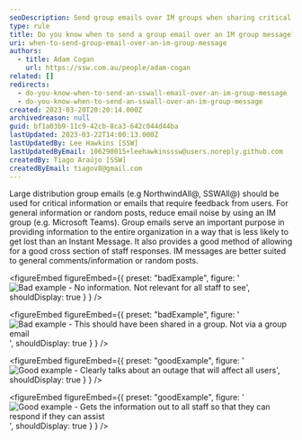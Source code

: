 ```yaml
---
seoDescription: Send group emails over IM groups when sharing critical information or seeking feedback from all staff, while using IM groups for general comments and random posts.
type: rule
title: Do you know when to send a group email over an IM group message?
uri: when-to-send-group-email-over-an-im-group-message
authors:
  - title: Adam Cogan
    url: https://ssw.com.au/people/adam-cogan
related: []
redirects:
  - do-you-know-when-to-send-an-sswall-email-over-an-im-group-message
  - do-you-know-when-to-send-an-sswall-over-an-im-group-message
created: 2023-03-20T20:20:14.000Z
archivedreason: null
guid: bf1a03b9-11c9-42cb-8ca3-642c044d44ba
lastUpdated: 2023-03-22T14:00:13.000Z
lastUpdatedBy: Lee Hawkins [SSW]
lastUpdatedByEmail: 106290015+leehawkinsssw@users.noreply.github.com
createdBy: Tiago Araújo [SSW]
createdByEmail: tiagov8@gmail.com
---
```


Large distribution group emails (e.g NorthwindAll@, SSWAll@) should be used for critical information or emails that require feedback from users. For general information or random posts, reduce email noise by using an IM group (e.g. Microsoft Teams).
Group emails serve an important purpose in providing information to the entire organization in a way that is less likely to get lost than an Instant Message. It also provides a good method of allowing for a good cross section of staff responses. IM messages are better suited to general comments/information or random posts.

<figureEmbed figureEmbed={{
  preset: "badExample",
  figure: '![Bad example - No information. Not relevant for all staff to see](/uploads/rules/when-to-send-group-email-over-an-im-group-message/bad1.png)',
  shouldDisplay: true
} } />


<figureEmbed figureEmbed={{
  preset: "badExample",
  figure: '![Bad example - This should have been shared in a group. Not via a group email](/uploads/rules/when-to-send-group-email-over-an-im-group-message/bad2.png)',
  shouldDisplay: true
} } />


<figureEmbed figureEmbed={{
  preset: "goodExample",
  figure: '![Good example - Clearly talks about an outage that will affect all users](/uploads/rules/when-to-send-group-email-over-an-im-group-message/good1.png)',
  shouldDisplay: true
} } />


<figureEmbed figureEmbed={{
  preset: "goodExample",
  figure: '![Good example - Gets the information out to all staff so that they can respond if they can assist](/uploads/rules/when-to-send-group-email-over-an-im-group-message/good2.png)',
  shouldDisplay: true
} } />
